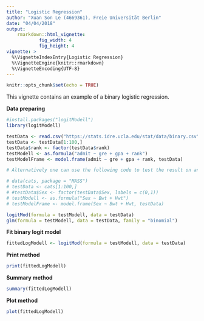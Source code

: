 ```yaml
---
title: "Logistic Regression"
author: "Xuan Son Le (4669361), Freie Universität Berlin"
date: "04/04/2018"
output: 
    rmarkdown::html_vignette:
            fig_width: 4
            fig_height: 4
vignette: >
  %\VignetteIndexEntry{Logistic Regression}
  %\VignetteEngine{knitr::rmarkdown}
  %\VignetteEncoding{UTF-8}
---
```


```r
knitr::opts_chunk$set(echo = TRUE)
```

This vignette contains an example of a binary logistic regression. 

**Data preparing**
```r
#install.packages("logitModell")
library(logitModell)

testData <- read.csv("https://stats.idre.ucla.edu/stat/data/binary.csv")
testData <- testData[1:100,]
testData$rank <- factor(testData$rank)
testModell <- as.formula("admit ~ gre + gpa + rank")
testModelFrame <- model.frame(admit ~ gre + gpa + rank, testData)

# Alternatively one can use the following code to test the result on another data set. This data set is default built in R.

# data(cats, package = "MASS")
# testData <- cats[1:100,]
# #testData$Sex <- factor(testData$Sex, labels = c(0,1))
# testModell <- as.formula("Sex ~ Bwt + Hwt")
# testModelFrame <- model.frame(Sex ~ Bwt + Hwt, testData)

logitMod(formula = testModell, data = testData)
glm(formula = testModell, data = testData, family = "binomial")
```
  
\newline  
**Fit binary logit model**  
```r
fittedLogModell <- logitMod(formula = testModell, data = testData)
```
  
  
**Print method** 
```r
print(fittedLogModell)
```
  
  
**Summary method**  
```r
summary(fittedLogModell)
```
  
  
**Plot method**  
```r
plot(fittedLogModell)
```
